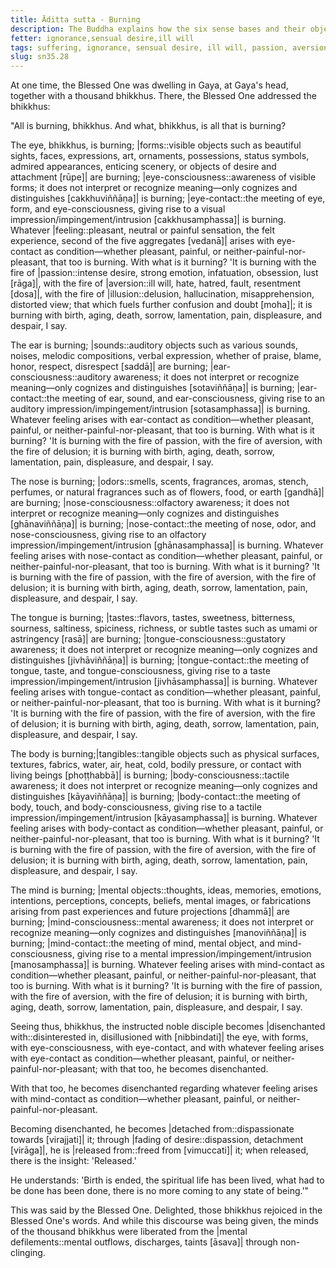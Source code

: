 ```yaml
---
title: Āditta sutta - Burning
description: The Buddha explains how the six sense bases and their objects are burning with the fires of passion, aversion, and delusion, and how to become disenchanted, dispassionate, and liberated.
fetter: ignorance,sensual desire,ill will
tags: suffering, ignorance, sensual desire, ill will, passion, aversion, delusion, disenchantment, dispassion, liberation, sn, sn35-44, sn35, six-sense bases
slug: sn35.28
---
```


At one time, the Blessed One was dwelling in Gaya, at Gaya's head, together with a thousand bhikkhus. There, the Blessed One addressed the bhikkhus:

"All is burning, bhikkhus. And what, bhikkhus, is all that is burning?

The eye, bhikkhus, is burning; |forms::visible objects such as beautiful sights, faces, expressions, art, ornaments, possessions, status symbols, admired appearances, enticing scenery, or objects of desire and attachment [rūpe]| are burning; |eye-consciousness::awareness of visible forms; it does not interpret or recognize meaning—only cognizes and distinguishes [cakkhuviññāṇa]| is burning; |eye-contact::the meeting of eye, form, and eye-consciousness, giving rise to a visual impression/impingement/intrusion [cakkhusamphassa]| is burning. Whatever |feeling::pleasant, neutral or painful sensation, the felt experience, second of the five aggregates [vedanā]| arises with eye-contact as condition—whether pleasant, painful, or neither-painful-nor-pleasant, that too is burning. With what is it burning? 'It is burning with the fire of |passion::intense desire, strong emotion, infatuation, obsession, lust [rāga]|, with the fire of |aversion::ill will, hate, hatred, fault, resentment [dosa]|, with the fire of |illusion::delusion, hallucination, misapprehension, distorted view; that which fuels further confusion and doubt [moha]|; it is burning with birth, aging, death, sorrow, lamentation, pain, displeasure, and despair, I say.

The ear is burning; |sounds::auditory objects such as various sounds, noises, melodic compositions, verbal expression, whether of praise, blame, honor, respect, disrespect [saddā]| are burning; |ear-consciousness::auditory awareness; it does not interpret or recognize meaning—only cognizes and distinguishes [sotaviññāṇa]| is burning; |ear-contact::the meeting of ear, sound, and ear-consciousness, giving rise to an auditory impression/impingement/intrusion [sotasamphassa]| is burning. Whatever feeling arises with ear-contact as condition—whether pleasant, painful, or neither-painful-nor-pleasant, that too is burning. With what is it burning? 'It is burning with the fire of passion, with the fire of aversion, with the fire of delusion; it is burning with birth, aging, death, sorrow, lamentation, pain, displeasure, and despair, I say.

The nose is burning; |odors::smells, scents, fragrances, aromas, stench, perfumes, or natural fragrances such as of flowers, food, or earth [gandhā]| are burning; |nose-consciousness::olfactory awareness; it does not interpret or recognize meaning—only cognizes and distinguishes [ghānaviññāṇa]| is burning; |nose-contact::the meeting of nose, odor, and nose-consciousness, giving rise to an olfactory impression/impingement/intrusion [ghānasamphassa]| is burning. Whatever feeling arises with nose-contact as condition—whether pleasant, painful, or neither-painful-nor-pleasant, that too is burning. With what is it burning? 'It is burning with the fire of passion, with the fire of aversion, with the fire of delusion; it is burning with birth, aging, death, sorrow, lamentation, pain, displeasure, and despair, I say.

The tongue is burning; |tastes::flavors, tastes, sweetness, bitterness, sourness, saltiness, spiciness, richness, or subtle tastes such as umami or astringency [rasā]| are burning; |tongue-consciousness::gustatory awareness; it does not interpret or recognize meaning—only cognizes and distinguishes [jivhāviññāṇa]| is burning; |tongue-contact::the meeting of tongue, taste, and tongue-consciousness, giving rise to a taste impression/impingement/intrusion [jivhāsamphassa]| is burning. Whatever feeling arises with tongue-contact as condition—whether pleasant, painful, or neither-painful-nor-pleasant, that too is burning. With what is it burning? 'It is burning with the fire of passion, with the fire of aversion, with the fire of delusion; it is burning with birth, aging, death, sorrow, lamentation, pain, displeasure, and despair, I say.

The body is burning;|tangibles::tangible objects such as physical surfaces, textures, fabrics, water, air, heat, cold, bodily pressure, or contact with living beings [phoṭṭhabbā]| is burning; |body-consciousness::tactile awareness; it does not interpret or recognize meaning—only cognizes and distinguishes [kāyaviññāṇa]| is burning; |body-contact::the meeting of body, touch, and body-consciousness, giving rise to a tactile impression/impingement/intrusion [kāyasamphassa]| is burning. Whatever feeling arises with body-contact as condition—whether pleasant, painful, or neither-painful-nor-pleasant, that too is burning. With what is it burning? 'It is burning with the fire of passion, with the fire of aversion, with the fire of delusion; it is burning with birth, aging, death, sorrow, lamentation, pain, displeasure, and despair, I say.

The mind is burning; |mental objects::thoughts, ideas, memories, emotions, intentions, perceptions, concepts, beliefs, mental images, or fabrications arising from past experiences and future projections [dhammā]| are burning; |mind-consciousness::mental awareness; it does not interpret or recognize meaning—only cognizes and distinguishes [manoviññāṇa]| is burning; |mind-contact::the meeting of mind, mental object, and mind-consciousness, giving rise to a mental impression/impingement/intrusion [manosamphassa]| is burning. Whatever feeling arises with mind-contact as condition—whether pleasant, painful, or neither-painful-nor-pleasant, that too is burning. With what is it burning? 'It is burning with the fire of passion, with the fire of aversion, with the fire of delusion; it is burning with birth, aging, death, sorrow, lamentation, pain, displeasure, and despair, I say.

Seeing thus, bhikkhus, the instructed noble disciple becomes |disenchanted with::disinterested in, disillusioned with [nibbindati]| the eye, with forms, with eye-consciousness, with eye-contact, and with whatever feeling arises with eye-contact as condition—whether pleasant, painful, or neither-painful-nor-pleasant; with that too, he becomes disenchanted.

With that too, he becomes disenchanted regarding whatever feeling arises with mind-contact as condition—whether pleasant, painful, or neither-painful-nor-pleasant.

Becoming disenchanted, he becomes |detached from::dispassionate towards [virajjati]| it; through |fading of desire::dispassion, detachment [virāga]|, he is |released from::freed from [vimuccati]| it; when released, there is the insight: 'Released.'

He understands: 'Birth is ended, the spiritual life has been lived, what had to be done has been done, there is no more coming to any state of being.'"

This was said by the Blessed One. Delighted, those bhikkhus rejoiced in the Blessed One's words. And while this discourse was being given, the minds of the thousand bhikkhus were liberated from the |mental defilements::mental outflows, discharges, taints [āsava]| through non-clinging.
